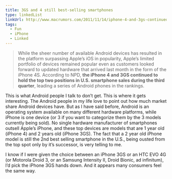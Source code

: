 ```yaml
---
title: 3GS and 4 still best-selling smartphones
type: linkedList
linkUrl: http://www.macrumors.com/2011/11/14/iphone-4-and-3gs-continued-to-lead-u-s-smartphone-sales-in-q3/
tags:
  - Fun
  - iPhone
  - Linked
---
```


> While the sheer number of available Android devices has resulted in the platform surpassing Apple’s iOS in popularity, Apple’s limited portfolio of devices remained popular even as customers looked forward to updated hardware that arrived last month in the form of the iPhone 4S. According to NPD, **the iPhone 4 and 3GS continued to hold the top two positions in U.S. smartphone sales during the third quarter**, leading a series of Android phones in the rankings.

This is what Android people I talk to don’t get. This is where it gets interesting. The Android people in my life love to point out how much market share Android devices have. But as I have said before, Android is an operating system available on many different hardware platforms, while iPhone is one device (or 3 if you want to categorize them by the 3 models currently being sold). No single hardware manufacturer of smartphones outsell Apple’s iPhone, and these top devices are models that are 1 year old (iPhone 4) and 2 years old (iPhone 3GS). The fact that a 2 year old iPhone model is still the 2nd best selling smartphone in the U.S., being ousted from the top spot only by it’s successor, is very telling to me.

I know if I were given the choice between an iPhone 3GS or an HTC EVO 4G (or Motorola Droid 3, or an Samsung Intensity II, Droid Bionic, ad infinitum), I’d pick the iPhone 3GS hands down. And it appears many consumers feel the same way.
